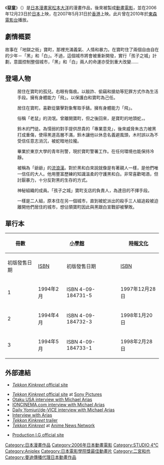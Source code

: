 {{Infobox animanga/Headerofja
|title= 惡童
|size= 
|caption= 
|japanese=鉄コン筋クリート 
|image=
|english= Tekkon Kinkreet 
|kana= てっコンきんクリート
|romaji= 
|genre= 
}}
{{Infobox animanga/name
|original= 
|official= 
|formal= 惡童、惡童當街
|common= 
}}
{{Infobox animanga/Manga
|標題= 
|作者= [[松本大洋|松本大洋]]
|作畫= 
|出版社= {{flagicon|Japan}} [[Big_Comic_Spirits|Big Comic Spirits]]<br />{{flagicon|Taiwan}} [[時報文化|時報文化]] <br /> {{flagicon|Hong Kong}} [[玉皇朝|玉皇朝]]
|連載雜誌= 
|其他出版社= 
|label= 
|發售日= 
|開始= 1993年
|結束= 1994年 
|冊數= 全3冊
|話數= 全33話
|其他= 
}}
{{Infobox animanga/Movie
| director= [[邁克·阿里亞斯|邁克·阿里亞斯]]（Michael Arias）
| producer= Eiko Tanaka<br>Naoki Kitagawa<br>Yasushi Shiina<br>Osamu Teshima
| writer= Anthony Weintraub
| music= Plaid
| studio= [[Studio_4°C|Studio 4°C]]
| licensor= {{flagicon|United States}} [[索尼影視娛樂|索尼影視娛樂]]
| release_date= 2006年12月22日
| runtime= 111 分钟
}}
{{Infobox animanga/Footerofja}}
《'''惡童'''》（{{lang-ja|鉄コン筋クリート}}）是[[日本|日本]][[漫畫家|漫畫家]][[松本大洋|松本大洋]]的漫畫作品，後來被製成[[動畫|動畫]][[電影|電影]]，並在2006年12月23日於[[日本|日本]]上映，在2007年5月31日於[[香港|香港]]上映。此片曾在2010年於[[東森電影台|東森電影台]]播放。

== 劇情概要 ==
故事在「地獄之街」寶町，那裡充滿義氣、人情和暴力。在寶町住了兩個自由自在的少年－「黑」和「白」。不過，這個城市將會被重新開發，實行「孩子之城」計劃，意圖控制整個城市，「黑」和「白」兩人的命運亦受到重大改變……

== 登場人物 ==
;{{nihongo|黑|クロ|聲：[[二宮和也|二宮和也]]}}
:居住在寶町的孤兒。右眼有傷痕。以敲詐、偷竊和搶劫等犯罪方式作為生活手段。擁有身體能力「飛」。以保護白和寶町為己任。

;{{nihongo|白|シロ|聲：[[蒼井優|蒼井優]]}}
:居住在寶町。喜歡從襲擊對象奪取手錶。擁有身體能力「飛」。

;{{nihongo|鈴木|鈴木（すずき）|聲：[[田中泯|田中泯]]}}
:俗稱「老鼠」的流氓。曾離開寶町，但之後回來，是寶町的地頭蛇，。

;{{nihongo|木村|木村（きむら）|聲：[[伊勢谷友介|伊勢谷友介]]}}
:鈴木的門徒。為懦弱的對手提供昂貴的「專業意見」，後來威脅朱古力被黑打成重傷，使得黑道高層不滿，鈴木讓他以休息名義避風頭，木村誤以為不受信任意志消沉，被蛇暗地拉攏。

;{{nihongo|澤田|沢田（さわだ）|聲：[[宮藤官九郎|宮藤官九郎]]}}
:畢業於東京大學的青年刑警，現於寶町警署工作。在任何環境也能保持冷靜。

;{{nihongo|源六|源六（げんろく）|聲：[[納谷六朗|納谷六朗]]}}
:被稱為「爺爺」的[[流浪漢|流浪漢]]。對於黑和白來說就像是有著親人一樣，是他們唯一信任的大人。他用豐富歷練的知識溫柔的守護黑和白。非常喜歡喝酒，但討厭暴力，十分反對黑的生存的方式。

;{{nihongo|蛇|蛇（へび）|聲：[[本木雅弘|本木雅弘]]}}
:神秘組織的成員。「孩子之城」寶町支店的負責人，為達目的不擇手段。

;{{nihongo|朝夜兄弟|朝夜兄弟（あさよるきょうだい）|聲：[[玉木有紀子|玉木有紀子]]、[[山口真弓|山口真弓]]}}
:一樣是二人組，原本住在另一個城市，直到被蛇派出的殺手三人組追殺被迫離開他們居住的城市，想佔領寶町因此與黑跟白宣戰卻被擊敗。

== 單行本 ==
{| class="wikitable" style="font-size:small"
|-
!rowspan="2"|冊數
!colspan="2"| {{flagicon|Japan}} [[小學館|小學館]]
!colspan="2"| {{flagicon|ROC}} [[時報文化|時報文化]]
!colspan="2"| {{flagicon|HK}} [[玉皇朝|玉皇朝]]
|-
!初版發售日期!![[ISBN|ISBN]]!!初版發售日期!![[ISBN|ISBN]]!!初版發售日期!![[ISBN|ISBN]]
|-
! 1
| 1994年2月
| ISBN 4-09-184731-5
| 1997年12月28日
| ISBN 978-957-132-335-0
| 
| ISBN 962-997-685-4
|-
! 2
| 1994年4月
| ISBN 4-09-184732-3
| 1998年1月20日
| ISBN 978-957-132-457-9
|
|
|-
! 3
| 1994年5月
| ISBN 4-09-184733-1
| 1998年2月28日
| ISBN 978-957-132-458-6
|
|
|}
==外部連結==
* {{ja icon}} [http://www.tekkon.net/index.html ''Tekkon Kinkreet'' official site] {{Wayback|url=http://www.tekkon.net/index.html |date=20100727134106 }}
* [https://web.archive.org/web/20100729020012/http://www.sonypictures.com/homevideo/tekkonkinkreet/index.html ''Tekkon Kinkreet'' official site] at [[Sony_Pictures|Sony Pictures]]
* [https://web.archive.org/web/20071214184934/http://www.otakuusamagazine.com/Content/Tekkon-1.php Otaku USA interview with Michael Arias]
* [http://www.ioncinema.com/news.php?nid=1478 IONCINEMA.com interview with Michael Arias] {{Wayback|url=http://www.ioncinema.com/news.php?nid=1478 |date=20081005084830 }}
* [https://web.archive.org/web/20110717102707/http://de-vice-third.tripod.com/id24.html Daily Yomiuri/de-VICE interview with Michael Arias]
* [http://www.pelleas.net/aniTOP/index.php?title=title_44 Interview with Arias] {{Wayback|url=http://www.pelleas.net/aniTOP/index.php?title=title_44 |date=20110606020307 }}
* [http://www.catsuka.com/news_detail.php?id=1143218805 ''Tekkon Kinkreet'' trailer] {{Wayback|url=http://www.catsuka.com/news_detail.php?id=1143218805 |date=20100131224135 }}
* [http://www.animenewsnetwork.com/encyclopedia/anime.php?id=6531 ''Tekkon Kinkreet''] {{Wayback|url=http://www.animenewsnetwork.com/encyclopedia/anime.php?id=6531 |date=20100723180928 }} at [[Anime_News_Network|Anime News Network]]
* {{ja icon}} [http://www.productionig.co.jp/ Production I.G official site]{{dead link|date=2018年3月 |bot=InternetArchiveBot |fix-attempted=yes }}

{{日本電影金像獎最佳動畫片}}

{{DEFAULTSORT:Tekkon Kinkreet}}
[[Category:日本漫畫作品|Category:日本漫畫作品]]
[[Category:2006年日本動畫電影|Category:2006年日本動畫電影]]
[[Category:STUDIO_4℃|Category:STUDIO 4℃]]
[[Category:Aniplex|Category:Aniplex]]
[[Category:日本電影學院獎最佳動畫片|Category:日本電影學院獎最佳動畫片]]
[[Category:二宮和也|Category:二宮和也]]
[[Category:曼迪傳播代理日本動畫作品|Category:曼迪傳播代理日本動畫作品]]